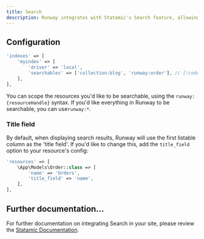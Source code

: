 ```yaml
---
title: Search
description: Runway integrates with Statamic's Search feature, allowing you to search your Eloquent models in the Control Panel and via the `{{ search:results }}` tag.
---
```


## Configuration

```php config/statamic/search.php
'indexes' => [
    'myindex' => [
        'driver' => 'local',
        'searchables' => ['collection:blog', 'runway:order'], // [!code ++]
    ],
],
```

You can scope the resources you'd like to be searchable, using the `runway:{resourceHandle}` syntax. If you'd like everything in Runway to be searchable, you can use`runway:*`.

### Title field

By default, when displaying search results, Runway will use the first listable column as the 'title field'. If you'd like to change this, add the `title_field` option to your resource's config:

```php config/runway.php
'resources' => [
	\App\Models\Order::class => [
	    'name' => 'Orders',
		'title_field' => 'name',
	],
],
```

## Further documentation...

For further documentation on integrating Search in your site, please review the [Statamic Documentation](https://statamic.dev/search#overview).
